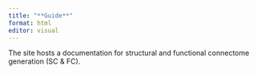 ```yaml
---
title: "**Guide**"
format: html
editor: visual
---
```


The site hosts a documentation for structural and functional connectome generation (SC & FC).
